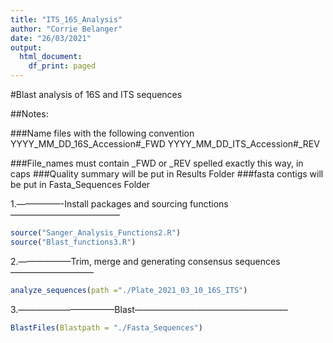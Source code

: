 ---
title: "ITS_16S_Analysis"
author: "Corrie Belanger"
date: "26/03/2021"
output:
  html_document:
    df_print: paged
---
#Blast analysis of 16S and ITS sequences

##Notes:

###Name files with the following convention
YYYY_MM_DD_16S_Accession#_FWD
YYYY_MM_DD_ITS_Accession#_REV

###File_names must contain _FWD or _REV spelled exactly this way, in caps
###Quality summary will be put in Results Folder
###fasta contigs will be put in Fasta_Sequences Folder

1.----------------Install packages and sourcing functions--------------------------------------

```{r}
source("Sanger_Analysis_Functions2.R")
source("Blast_functions3.R")
```


2.------------------Trim, merge and generating consensus sequences-----------------------------
```{r}
analyze_sequences(path ="./Plate_2021_03_10_16S_ITS")
```

3.---------------------------------Blast-----------------------------------------------------
```{r}
BlastFiles(Blastpath = "./Fasta_Sequences")
```

